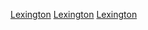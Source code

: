 {{Commons category|Lexington, Massachusetts}}
{{Cat main|萊辛頓 (麻薩諸塞州)}}
[[Category:麻薩諸塞州城鎮|Lexington]]
[[Category:马萨诸塞州米德尔塞克斯县城镇|Lexington]]
[[Category:以麻薩諸塞州聚居地命名的分類|Lexington]]